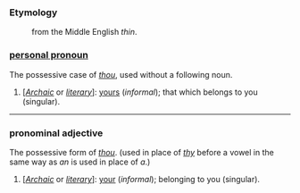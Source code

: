 ===Etymology===
:from the Middle English ''thin''.

===[[personal pronoun]]===
The possessive case of ''[[thou]]'', used without a following noun.
#[''[[Archaic]]'' or ''[[literary]]'']: [[yours]] (''informal''); that which belongs to you (singular).

----
===pronominal adjective===
The possessive form of ''[[thou]]''. (used in place of ''[[thy]]'' before a vowel in the same way as ''an'' is used in place of ''a''.)
#[''[[Archaic]]'' or ''[[literary]]'']: [[your]] (''informal''); belonging to you (singular).